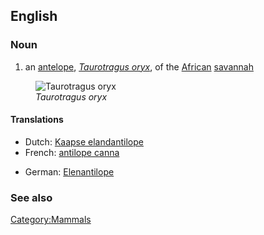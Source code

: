 ==English==

===Noun===
{{en-noun|sg=[[common]] [[eland]]}}

# an [[antelope]], ''[[Taurotragus oryx]]'', of the [[African]] [[savannah]]

[[Image:Taurotragus oryx.jpg|thumb|''Taurotragus oryx'']]

====Translations====
{{trans-top|antelope}}
* Dutch: [[Kaapse elandantilope]] {{m}}
* French: [[antilope canna]]
{{trans-mid}}
* German: [[Elenantilope]]
{{trans-bottom}}

===See also===
{{pedialite|Common Eland}}

[[Category:Mammals]]